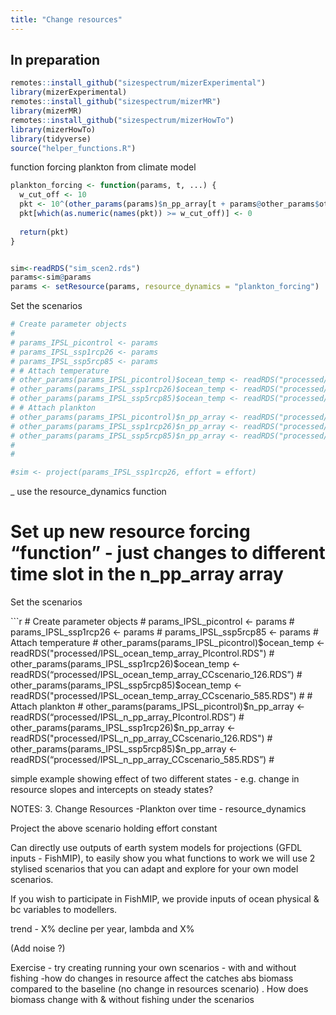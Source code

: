 ```yaml
---
title: "Change resources"
---
```


## In preparation


```r
remotes::install_github("sizespectrum/mizerExperimental")
library(mizerExperimental)
remotes::install_github("sizespectrum/mizerMR")
library(mizerMR)
remotes::install_github("sizespectrum/mizerHowTo")
library(mizerHowTo)
library(tidyverse)
source("helper_functions.R")
```

function forcing plankton from climate model 
```r

plankton_forcing <- function(params, t, ...) {
  w_cut_off <- 10
  pkt <- 10^(other_params(params)$n_pp_array[t + params@other_params$other$t_idx,])/params@dw_full # converting to density
  pkt[which(as.numeric(names(pkt)) >= w_cut_off)] <- 0
  
  return(pkt)  
}


sim<-readRDS("sim_scen2.rds")
params<-sim@params
params <- setResource(params, resource_dynamics = "plankton_forcing")

```


Set the scenarios

```r

# Create parameter objects
# 
# params_IPSL_picontrol <- params
# params_IPSL_ssp1rcp26 <- params
# params_IPSL_ssp5rcp85 <- params
# # Attach temperature
# other_params(params_IPSL_picontrol)$ocean_temp <- readRDS("processed/IPSL_ocean_temp_array_PIcontrol.RDS")
# other_params(params_IPSL_ssp1rcp26)$ocean_temp <- readRDS("processed/IPSL_ocean_temp_array_CCscenario_126.RDS")
# other_params(params_IPSL_ssp5rcp85)$ocean_temp <- readRDS("processed/IPSL_ocean_temp_array_CCscenario_585.RDS")
# # Attach plankton
# other_params(params_IPSL_picontrol)$n_pp_array <- readRDS("processed/IPSL_n_pp_array_PIcontrol.RDS")
# other_params(params_IPSL_ssp1rcp26)$n_pp_array <- readRDS("processed/IPSL_n_pp_array_CCscenario_126.RDS")
# other_params(params_IPSL_ssp5rcp85)$n_pp_array <- readRDS("processed/IPSL_n_pp_array_CCscenario_585.RDS")
# 
# 

#sim <- project(params_IPSL_ssp1rcp26, effort = effort)
```

_ use the resource_dynamics function 


# Set up new resource forcing "function" - just changes to different time slot in the n_pp_array array


Set the scenarios

```r
# Create parameter objects
# params_IPSL_picontrol <- params
# params_IPSL_ssp1rcp26 <- params
# params_IPSL_ssp5rcp85 <- params
# Attach temperature
# other_params(params_IPSL_picontrol)$ocean_temp <- readRDS("processed/IPSL_ocean_temp_array_PIcontrol.RDS")
# other_params(params_IPSL_ssp1rcp26)$ocean_temp <- readRDS("processed/IPSL_ocean_temp_array_CCscenario_126.RDS")
# other_params(params_IPSL_ssp5rcp85)$ocean_temp <- readRDS("processed/IPSL_ocean_temp_array_CCscenario_585.RDS")
# # Attach plankton
# other_params(params_IPSL_picontrol)$n_pp_array <- readRDS("processed/IPSL_n_pp_array_PIcontrol.RDS")
# other_params(params_IPSL_ssp1rcp26)$n_pp_array <- readRDS("processed/IPSL_n_pp_array_CCscenario_126.RDS")
# other_params(params_IPSL_ssp5rcp85)$n_pp_array <- readRDS("processed/IPSL_n_pp_array_CCscenario_585.RDS")
# 

simple example showing effect of two different states - e.g. change in resource slopes and intercepts on steady states?


NOTES: 
3. Change Resources 
-Plankton over time - resource_dynamics 

Project the above scenario holding effort constant 

Can directly use outputs of earth system models for projections (GFDL inputs - FishMIP), to easily show you what functions to work we will use 2 stylised scenarios that you can adapt and explore for your own model scenarios.

If you wish to participate in FishMIP, we  provide inputs of ocean physical & bc variables to modellers.

trend - X% decline per year, lambda and X% 

(Add noise ?)

Exercise - try creating  running your own scenarios - with and without fishing -how do changes in resource affect the catches abs biomass compared to the baseline (no change in resources scenario) . How does biomass change with & without fishing under the scenarios 




